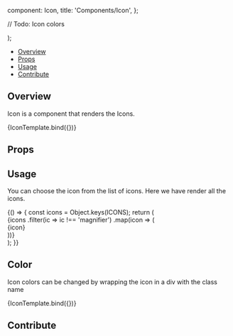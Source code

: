 

  component: Icon,
  title: 'Components/Icon',
};

<Meta
  title="Components/Icon"
  component={Icon}
/>

  // Todo: Icon colors
  <div className="h-8 w-8">
    <Icon {...args} />
  </div>
);

<Heading
  title="Icon"
  componentRelativePath="Icon/Icon.tsx"
/>

- [Overview](#overview)
- [Props](#props)
- [Usage](#usage)
- [Contribute](#contribute)

## Overview

Icon is a component that renders the Icons.

<Canvas>
  <Story
    name="Overview"
    args={{
      name: 'clipboard',
    }}
  >
    {IconTemplate.bind({})}
  </Story>
</Canvas>

## Props

<ArgsTable of={Icon} />

## Usage

You can choose the icon from the list of icons. Here we have render all the icons.

<Canvas>
  <Story name="All Icons">
    {() => {
      const icons = Object.keys(ICONS);
      return (
        <div className="flex flex-wrap">
          {icons
            .filter(ic => ic !== 'magnifier')
            .map(icon => (
              <div className="m-4 flex flex-col items-center justify-center">
                <div class="h-8 w-8">
                  <Icon name={icon} />
                </div>
                <div className="text-gray-600">{icon}</div>
              </div>
            ))}
        </div>
      );
    }}
  </Story>
</Canvas>

## Color

Icon colors can be changed by wrapping the icon in a div with the class name

<Canvas>
  <Story
    name="Colors"
    args={{
      name: 'clipboard',
      className: 'text-red-700',
    }}
  >
    {IconTemplate.bind({})}
  </Story>
</Canvas>

## Contribute

<Footer componentRelativePath="Icon/__stories__/icon.stories.mdx" />
